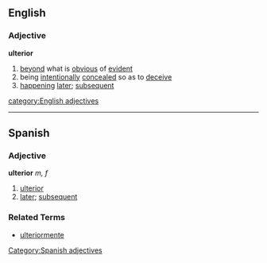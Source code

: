 ==English==
===Adjective===
'''ulterior'''
#[[beyond]] what is [[obvious]] of [[evident]]
#being [[intentionally]] [[concealed]] so as to [[deceive]]
#[[happening]] [[later]]; [[subsequent]]
[[category:English adjectives]]
----
== Spanish ==
=== Adjective ===
'''ulterior''' ''m, f''
# [[ulterior]]
# [[later]]; [[subsequent]]

=== Related Terms ===
*[[ulteriormente]]

[[Category:Spanish adjectives]]